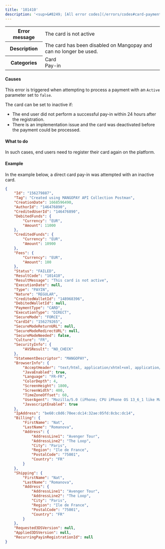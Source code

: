 ---
title: '101410'  
description: '<sup>&#8249; [All error codes](/errors/codes#card-payments)</sup>'
---
  
<table>
    <tbody>
        <tr>
            <th class="header"><strong>Error message</strong></th>
            <td class="table-content">The card is not active</td>
        </tr>
        <tr>
            <th class="header"><strong>Description</strong></th>
            <td class="table-content">The card has been disabled on Mangopay and can no longer be used.</td>
        </tr>
        <tr>
            <th class="header"><strong>Categories</strong></th>
            <td class="table-content">  
<div class="label">Card</div>  
<div class="label">Pay-in</div>
</td>
        </tr>
    </tbody>
</table>  

#### Causes  

This error is triggered when attempting to process a payment with an `Active` parameter set to `false`.  

The card can be set to inactive if:  
- The end user did not perform a successful pay-in within 24 hours after the registration.  
- There is an implementation issue and the card was deactivated before the payment could be processed.  

#### What to do  

In such cases, end users need to register their card again on the platform.  

#### Example  

In the example below, a direct card pay-in was attempted with an inactive card.  
```json API Response
{
    "Id": "156279887",
    "Tag": "Created using MANGOPAY API Collection Postman",
    "CreationDate": 1668596490,
    "AuthorId": "146476890",
    "CreditedUserId": "146476890",
    "DebitedFunds": {
        "Currency": "EUR",
        "Amount": 11000
    },
    "CreditedFunds": {
        "Currency": "EUR",
        "Amount": 10900
    },
    "Fees": {
        "Currency": "EUR",
        "Amount": 100
    },
    "Status": "FAILED",
    "ResultCode": "101410",
    "ResultMessage": "This card is not active",
    "ExecutionDate": null,
    "Type": "PAYIN",
    "Nature": "REGULAR",
    "CreditedWalletId": "148968396",
    "DebitedWalletId": null,
    "PaymentType": "CARD",
    "ExecutionType": "DIRECT",
    "SecureMode": "FORCE",
    "CardId": "156279265",
    "SecureModeReturnURL": null,
    "SecureModeRedirectURL": null,
    "SecureModeNeeded": false,
    "Culture": "FR",
    "SecurityInfo": {
        "AVSResult": "NO_CHECK"
    },
    "StatementDescriptor": "MANGOPAY",
    "BrowserInfo": {
        "AcceptHeader": "text/html, application/xhtml+xml, application/xml;q=0.9, /;q=0.8",
        "JavaEnabled": true,
        "Language": "FR-FR",
        "ColorDepth": 4,
        "ScreenHeight": 1800,
        "ScreenWidth": 400,
        "TimeZoneOffset": 60,
        "UserAgent": "Mozilla/5.0 (iPhone; CPU iPhone OS 13_6_1 like Mac OS X) AppleWebKit/605.1.15 (KHTML, like Gecko) Mobile/15E148",
        "JavascriptEnabled": true
    },
    "IpAddress": "be60:c8d6:70ee:dc14:32ae:05fd:8cbc:dc14",
    "Billing": {
        "FirstName": "Nat",
        "LastName": "Romanova",
        "Address": {
            "AddressLine1": "Avenger Tour",
            "AddressLine2": "The Loop",
            "City": "Paris",
            "Region": "Ile de France",
            "PostalCode": "75001",
            "Country": "FR"
        }
    },
    "Shipping": {
        "FirstName": "Nat",
        "LastName": "Romanova",
        "Address": {
            "AddressLine1": "Avenger Tour",
            "AddressLine2": "The Loop",
            "City": "Paris",
            "Region": "Ile de France",
            "PostalCode": "75001",
            "Country": "FR"
        }
    },
    "Requested3DSVersion": null,
    "Applied3DSVersion": null,
    "RecurringPayinRegistrationId": null
}
```